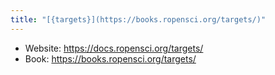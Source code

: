 ```yaml
---
title: "[{targets}](https://books.ropensci.org/targets/)"
---
```


- Website: <https://docs.ropensci.org/targets/>
- Book: <https://books.ropensci.org/targets/>
